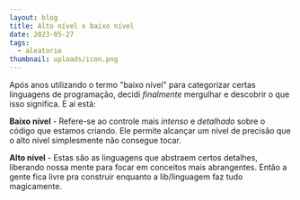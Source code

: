 ```yaml
---
layout: blog
title: Alto nível x baixo nível
date: 2023-05-27
tags:
  - aleatorio
thumbnail: uploads/icon.png
---
```

Após anos utilizando o termo "baixo nível" para categorizar certas linguagens de programação, decidi *finalmente* mergulhar e descobrir o que isso significa. E aí está:

**Baixo nível** - Refere-se ao controle mais *intenso* e *detalhado* sobre o código que estamos criando. Ele permite alcançar um nível de precisão que o alto nível simplesmente não consegue tocar.

**Alto nível** - Estas são as linguagens que abstraem certos detalhes, liberando nossa mente para focar em conceitos mais abrangentes. Então a gente fica livre pra construir enquanto a lib/linguagem faz tudo magicamente.
